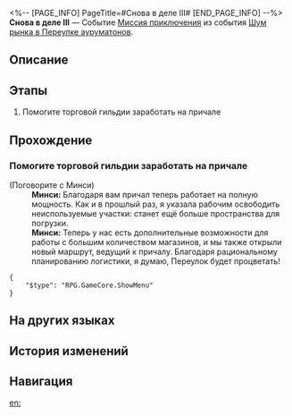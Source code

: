 <%-- [PAGE_INFO]
PageTitle=#Снова в деле III#
[END_PAGE_INFO] --%>
{{Дополнить|Диалоги.}}
{{Миссия Инфобокс
|id              = 8003216
|Название        = 
|Изображение     = Миссия Снова в деле III.png
|Тип             = Миссия приключения
|Событие         = Шум рынка в Переулке ауруматонов
|Глава           = Шум рынка в Переулке ауруматонов
|Условия         = Завершена [[Миссия приключения]] «[[Снова в деле III]]»
|Персонажи       = Минси; Первопроходец
|СтартЛокация    = [[Лофу Сяньчжоу]] — [[Переулок ауруматонов]]
|Мир             = Лофу Сяньчжоу
|Предыдущая      = 
|Следующая       = Управление причалом III
|Награды         = Опыт Освоения*200; Звёздный нефрит*40; Путеводитель путешественника*5; Утраченный кристалл*5; Кредиты*45 000
}}
'''Снова в деле III''' — Событие [[Миссия приключения]] из события [[Шум рынка в Переулке ауруматонов]].

==Описание==
{{Описание|<!--официальное описание из Перекрёстка судеб-->}}

==Этапы==
# Помогите торговой гильдии заработать на причале

==Прохождение==
{{Дополнить}}
===Помогите торговой гильдии заработать на причале===
{{Описание миссии|тип=Миссия приключения|локация=Переулок ауруматонов|Предстоит ещё многое сделать по плану возрождения. Вы всё ещё нужны причалу.<br />Идите работать на причал - никогда не помешает заработать немного денег.}}
{{Диалог Начало}}


;(Поговорите с Минси)
:'''Минси:''' Благодаря вам причал теперь работает на полную мощность. Как и в прошлый раз, я указала рабочим освободить неиспользуемые участки: станет ещё больше пространства для погрузки.
:'''Минси:''' Теперь у нас есть дополнительные возможности для работы с большим количеством магазинов, и мы также открыли новый маршрут, ведущий к причалу. Благодаря рациональному планированию логистики, я думаю, Переулок будет процветать!
<pre>{
	"$type": "RPG.GameCore.ShowMenu"
}</pre>
{{Диалог Конец}}

==На других языках==
{{На других языках
|en   = Back in Business (III)
|zhs  = 金戺重喧•其三
|zht  = 金戺重喧•其三
|ja   = 金庭、喧騒を重ねて・その3
|ko   = 다시 부흥하는 금빛•3
|es   = De nuevo en activo&nbsp;III
|fr   = Les affaires reprennent (III)
|ru   = Снова в деле III
|th   = คืนสู่ความรุ่งเรือง 3
|vi   = Huyên Náo Trở Lại 3
|de   = Wieder im Geschäft 3
|id   = Hiruk Pikuk yang Kembali Bergaung 3
|pt   = De Volta aos Negócios (III)
}}

==История изменений==
{{История изменений|3.5}}

==Навигация==
{{Миссия приключения Навбокс|Глава }}

[[en:]]
